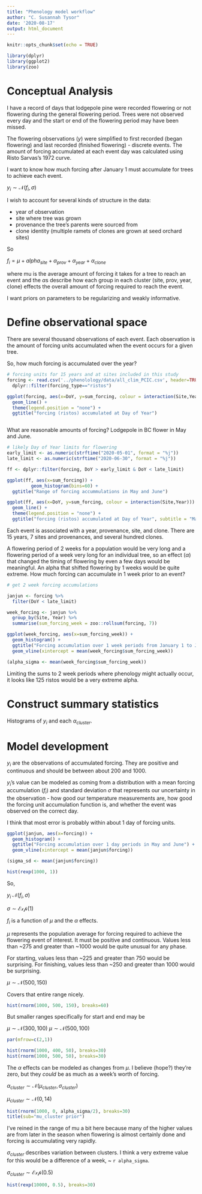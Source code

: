 ```yaml
---
title: "Phenology model workflow"
author: "C. Susannah Tysor"
date: '2020-08-17'
output: html_document
---
```


```r
knitr::opts_chunk$set(echo = TRUE)

library(dplyr)
library(ggplot2)
library(zoo)
```

# Conceptual Analysis

I have a record of days that lodgepole pine were recorded flowering or not flowering during the general flowering period. Trees were not observed every day and the start or end of the flowering period may have been missed.

The flowering observations ($y$) were simplified to first recorded (began flowering) and last recorded (finished flowering) - discrete events. The amount of forcing accumulated at each event day was calculated using Risto Sarvas's 1972 curve.

I want to know how much forcing after January 1 must accumulate for trees to achieve each event.

$y_i \sim \mathcal{N}(f_i, \sigma)$

I wish to account for several kinds of structure in the data:

- year of observation
- site where tree was grown
- provenance the tree's parents were sourced from
- clone identity (multiple ramets of clones are grown at seed orchard sites)

So

$f_i = \mu + alpha_{site} + \alpha_{prov} + \alpha_{year} + \alpha_{clone}$

where mu is the average amount of forcing it takes for a tree to reach an event and the $\alpha$s describe how each group in each cluster (site, prov, year, clone) effects the overall amount of forcing required to reach the event.

I want priors on parameters to be regularizing and weakly informative.

# Define observational space

There are several thousand observations of each event. Each observation is the amount of forcing units accumulated when the event occurs for a given tree. 



So, how much forcing is accumulated over the year?

```r

# forcing units for 15 years and at sites included in this study
forcing <- read.csv('../phenolology/data/all_clim_PCIC.csv', header=TRUE) %>%
  dplyr::filter(forcing_type=="ristos")

ggplot(forcing, aes(x=DoY, y=sum_forcing, colour = interaction(Site,Year))) +
  geom_line() +
  theme(legend.position = "none") +
  ggtitle("forcing (ristos) accumulated at Day of Year")



```

What are reasonable amounts of forcing? Lodgepole in BC flower in May and June.

```r
# likely Day of Year limits for flowering
early_limit <- as.numeric(strftime("2020-05-01", format = "%j"))
late_limit <- as.numeric(strftime("2020-06-30", format = "%j"))

ff <- dplyr::filter(forcing, DoY > early_limit & DoY < late_limit)

ggplot(ff, aes(x=sum_forcing)) +
         geom_histogram(bins=60) +
  ggtitle("Range of forcing accummulations in May and June")

ggplot(ff, aes(x=DoY, y=sum_forcing, colour = interaction(Site,Year))) +
  geom_line() +
  theme(legend.position = "none") +
  ggtitle("forcing (ristos) accumulated at Day of Year", subtitle = "May and June")
```

Each event is associated with a year, provenance, site, and clone. There are 15 years, 7 sites and provenances, and several hundred clones.

A flowering period of 2 weeks for a population would be very long and a flowering period of a week very long for an individual tree, so an effect ($\alpha$) that changed the timing of flowering by even a few days would be meaningful. An alpha that shifted flowering by 1 weeks would be quite extreme. How much forcing can accumulate in 1 week prior to an event?

```r

# get 2 week forcing accumulations

janjun <- forcing %>%
  filter(DoY < late_limit) 

week_forcing <- janjun %>%
  group_by(Site, Year) %>%
  summarise(sum_forcing_week = zoo::rollsum(forcing, 7))

ggplot(week_forcing, aes(x=sum_forcing_week)) +
  geom_histogram() +
  ggtitle("Forcing accumulation over 1 week periods from January 1 to June 30") +
  geom_vline(xintercept = mean(week_forcing$sum_forcing_week))

(alpha_sigma <- mean(week_forcing$sum_forcing_week))
```
Limiting the sums to 2 week periods where phenology might actually occur, it looks like 125 ristos would be a very extreme alpha.

# Construct summary statistics

Histograms of $y_i$ and each $\alpha_{cluster}$.

# Model development

$y_i$ are the observations of accumulated forcing. They are positive and continuous and should be between about 200 and 1000. 

$y_i$'s value can be modeled as coming from a distribution with a mean forcing accumulation ($f_i$) and standard deviation $\sigma$ that represents our uncertainty in the observation - how good our temperature measurements are, how good the forcing unit accumulation function is, and whether the event was observed on the correct day. 

I think that most error is probably within about 1 day of forcing units.

```r

ggplot(janjun, aes(x=forcing)) +
  geom_histogram() +
  ggtitle("Forcing accumulation over 1 day periods in May and June") +
  geom_vline(xintercept = mean(janjun$forcing))

(sigma_sd <- mean(janjun$forcing))

hist(rexp(1000, 1))

```

So,

$y_i ~ \mathcal{N}(f_i, \sigma)$

$\sigma \sim \mathcal{Exp}(1)$

$f_i$ is a function of $\mu$ and the $\alpha$ effects. 

$\mu$ represents the population average for forcing required to achieve the flowering event of interest. It must be positive and continuous. Values less than ~275 and greater than ~1000 would be quite unusual for any phase.

For starting, values less than ~225 and greater than 750 would be surprising.
For finishing, values less than ~250 and greater than 1000 would be surprising.


$\mu \sim \mathcal{N}(500,150)$

Covers that entire range nicely.

```r
hist(rnorm(1000, 500, 150), breaks=60)
```
But smaller ranges specifically for start and end may be

$\mu \sim \mathcal{N}(300,100)$
$\mu \sim \mathcal{N}(500,100)$

```r
par(mfrow=c(2,1))

hist(rnorm(1000, 400, 50), breaks=30)
hist(rnorm(1000, 500, 50), breaks=30)
```

The $\alpha$ effects can be modeled as changes from $\mu$. I believe (hope?) they're zero, but they *could* be as much as a week's worth of forcing.

$\alpha_{cluster} \sim \mathcal{N}(\mu_{cluster},\sigma_{cluster})$

$\mu_{cluster} \sim \mathcal{N}(0, 14)$

```r
hist(rnorm(1000, 0, alpha_sigma/2), breaks=30)
title(sub="mu_cluster prior")
```
I've reined in the range of mu a bit here because many of the higher values are from later in the season when flowering is almost certainly done and forcing is accumulating very rapidly.

$\sigma_{cluster}$ describes variation between clusters. I think a very extreme value for this would be a difference of a week, ~ `r alpha_sigma`.

$\sigma_{cluster} \sim \mathcal{Exp}(0.5)$

```r

hist(rexp(10000, 0.5), breaks=30)
```
 

